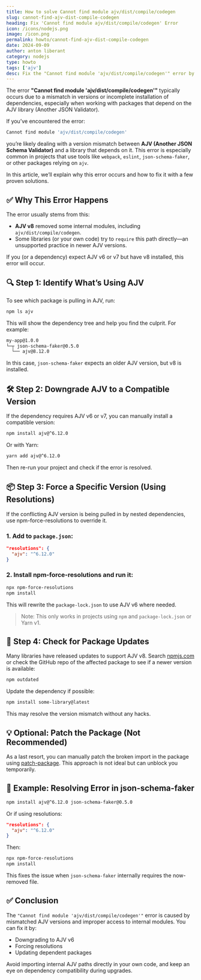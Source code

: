 ```yaml
---
title: How to solve Cannot find module ajv/dist/compile/codegen
slug: cannot-find-ajv-dist-compile-codegen
heading: Fix 'Cannot find module ajv/dist/compile/codegen' Error
icon: /icons/nodejs.png
image: /icon.png
permalink: howto/cannot-find-ajv-dist-compile-codegen
date: 2024-09-09
author: anton liberant
category: nodejs
type: howto
tags: ['ajv']
desc: Fix the "Cannot find module 'ajv/dist/compile/codegen'" error by checking AJV version compatibility, adjusting dependencies, and applying package resolutions.
---
```


The error **"Cannot find module 'ajv/dist/compile/codegen'"** typically occurs due to a mismatch in versions or incomplete installation of dependencies, especially when working with packages that depend on the AJV library (Another JSON Validator).

If you’ve encountered the error:

```bash
Cannot find module 'ajv/dist/compile/codegen'
```

you’re likely dealing with a version mismatch between **AJV (Another JSON Schema Validator)** and a library that depends on it. This error is especially common in projects that use tools like `webpack`, `eslint`, `json-schema-faker`, or other packages relying on `ajv`.

In this article, we’ll explain why this error occurs and how to fix it with a few proven solutions.

## ✅ Why This Error Happens

The error usually stems from this:

- **AJV v8** removed some internal modules, including `ajv/dist/compile/codegen`.
- Some libraries (or your own code) try to `require` this path directly—an unsupported practice in newer AJV versions.

If you (or a dependency) expect AJV v6 or v7 but have v8 installed, this error will occur.

## 🔍 Step 1: Identify What’s Using AJV

To see which package is pulling in AJV, run:

```bash
npm ls ajv
```

This will show the dependency tree and help you find the culprit. For example:

```bash
my-app@1.0.0
└─┬ json-schema-faker@0.5.0
  └── ajv@8.12.0
```

In this case, `json-schema-faker` expects an older AJV version, but v8 is installed.

## 🛠 Step 2: Downgrade AJV to a Compatible Version

If the dependency requires AJV v6 or v7, you can manually install a compatible version:

```bash
npm install ajv@^6.12.0
```

Or with Yarn:

```bash
yarn add ajv@^6.12.0
```

Then re-run your project and check if the error is resolved.

## 📦 Step 3: Force a Specific Version (Using Resolutions)

If the conflicting AJV version is being pulled in by nested dependencies, use npm-force-resolutions to override it.

### 1. Add to `package.json`:

```json
"resolutions": {
  "ajv": "^6.12.0"
}
```

### 2. Install npm-force-resolutions and run it:

```bash
npx npm-force-resolutions
npm install
```

This will rewrite the `package-lock.json` to use AJV v6 where needed.

> Note: This only works in projects using `npm` and `package-lock.json` or Yarn v1.

## 🧩 Step 4: Check for Package Updates

Many libraries have released updates to support AJV v8. Search [npmjs.com](https://www.npmjs.com/) or check the GitHub repo of the affected package to see if a newer version is available:

```bash
npm outdated
```

Update the dependency if possible:

```bash
npm install some-library@latest
```

This may resolve the version mismatch without any hacks.

## 💡 Optional: Patch the Package (Not Recommended)

As a last resort, you can manually patch the broken import in the package using [patch-package](https://www.npmjs.com/package/patch-package). This approach is not ideal but can unblock you temporarily.

## 🧪 Example: Resolving Error in json-schema-faker

```bash
npm install ajv@^6.12.0 json-schema-faker@0.5.0
```

Or if using resolutions:

```json
"resolutions": {
  "ajv": "^6.12.0"
}
```

Then:

```bash
npx npm-force-resolutions
npm install
```

This fixes the issue when `json-schema-faker` internally requires the now-removed file.

## ✅ Conclusion

The `"Cannot find module 'ajv/dist/compile/codegen'"` error is caused by mismatched AJV versions and improper access to internal modules. You can fix it by:

- Downgrading to AJV v6
- Forcing resolutions
- Updating dependent packages

Avoid importing internal AJV paths directly in your own code, and keep an eye on dependency compatibility during upgrades.
